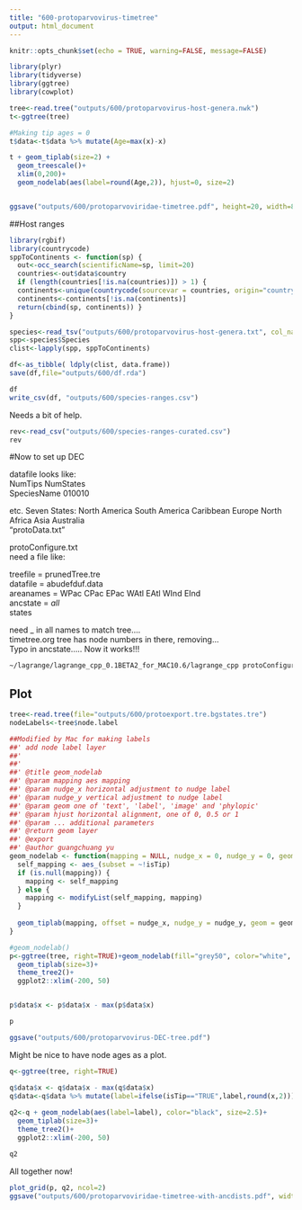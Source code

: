```yaml
---
title: "600-protoparvovirus-timetree"
output: html_document
---
```


```r
knitr::opts_chunk$set(echo = TRUE, warning=FALSE, message=FALSE)
```

```r
library(plyr)
library(tidyverse)
library(ggtree)
library(cowplot)
```

```r
tree<-read.tree("outputs/600/protoparvovirus-host-genera.nwk")
t<-ggtree(tree)

#Making tip ages = 0 
t$data<-t$data %>% mutate(Age=max(x)-x)

t + geom_tiplab(size=2) +
  geom_treescale()+
  xlim(0,200)+
  geom_nodelab(aes(label=round(Age,2)), hjust=0, size=2)


ggsave("outputs/600/protoparvoviridae-timetree.pdf", height=20, width=8.5)
```

##Host ranges

```r
library(rgbif)
library(countrycode)
sppToContinents <- function(sp) {
  out<-occ_search(scientificName=sp, limit=20)
  countries<-out$data$country
  if (length(countries[!is.na(countries)]) > 1) {
  continents<-unique(countrycode(sourcevar = countries, origin="country.name",destination="continent"))
  continents<-continents[!is.na(continents)]
  return(cbind(sp, continents)) }
}
```


```r
species<-read_tsv("outputs/600/protoparvovirus-host-genera.txt", col_names=c("Species"))
spp<-species$Species
clist<-lapply(spp, sppToContinents)

```

```r
df<-as_tibble( ldply(clist, data.frame))
save(df,file="outputs/600/df.rda")

df
write_csv(df, "outputs/600/species-ranges.csv")
```

Needs a bit of help.
```r
rev<-read_csv("outputs/600/species-ranges-curated.csv")
rev
```

#Now to set up DEC

datafile looks like:   
NumTips NumStates     
SpeciesName 010010    

etc. Seven States:
North America
South America
Caribbean
Europe
North Africa
Asia
Australia     
"protoData.txt"      

protoConfigure.txt        
need a file like:      

treefile = prunedTree.tre     
datafile = abudefduf.data     
areanames = WPac CPac EPac WAtl EAtl WInd EInd     
ancstate = _all_   
states     

need _ in all names to match tree....      
timetree.org tree has node numbers in there, removing...      
Typo in ancstate.....
Now it works!!!
```sh

~/lagrange/lagrange_cpp_0.1BETA2_for_MAC10.6/lagrange_cpp protoConfigure.txt > output

```
     
## Plot
```r

tree<-read.tree(file="outputs/600/protoexport.tre.bgstates.tre")
nodeLabels<-tree$node.label

##Modified by Mac for making labels
##' add node label layer
##'
##'
##' @title geom_nodelab
##' @param mapping aes mapping
##' @param nudge_x horizontal adjustment to nudge label
##' @param nudge_y vertical adjustment to nudge label
##' @param geom one of 'text', 'label', 'image' and 'phylopic'
##' @param hjust horizontal alignment, one of 0, 0.5 or 1
##' @param ... additional parameters
##' @return geom layer
##' @export
##' @author guangchuang yu
geom_nodelab <- function(mapping = NULL, nudge_x = 0, nudge_y = 0, geom = "label", hjust = 0.5, ...) {
  self_mapping <- aes_(subset = ~!isTip)
  if (is.null(mapping)) {
    mapping <- self_mapping
  } else {
    mapping <- modifyList(self_mapping, mapping)
  }
  
  geom_tiplab(mapping, offset = nudge_x, nudge_y = nudge_y, geom = geom, hjust = hjust, ...)
}

#geom_nodelab()
p<-ggtree(tree, right=TRUE)+geom_nodelab(fill="grey50", color="white", size=2.5)+
  geom_tiplab(size=3)+
  theme_tree2()+
  ggplot2::xlim(-200, 50)


p$data$x <- p$data$x - max(p$data$x)

p

ggsave("outputs/600/protoparvovirus-DEC-tree.pdf")
```

Might be nice to have node ages as a plot.

```r
q<-ggtree(tree, right=TRUE)

q$data$x <- q$data$x - max(q$data$x)
q$data<-q$data %>% mutate(label=ifelse(isTip=="TRUE",label,round(x,2)))
 
q2<-q + geom_nodelab(aes(label=label), color="black", size=2.5)+
  geom_tiplab(size=3)+
  theme_tree2()+
  ggplot2::xlim(-200, 50)

q2

```


All together now!    
```r
plot_grid(p, q2, ncol=2)
ggsave("outputs/600/protoparvoviridae-timetree-with-ancdists.pdf", width = 11, height=8.5)
```